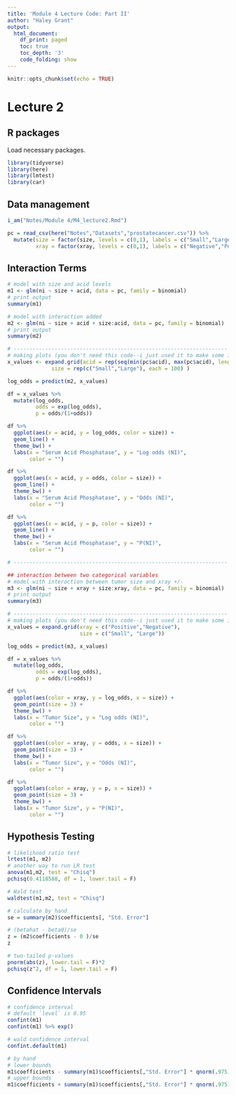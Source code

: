 ```yaml
---
title: 'Module 4 Lecture Code: Part II'
author: "Haley Grant"
output:
  html_document:
    df_print: paged
    toc: true
    toc_depth: '3'
    code_folding: show
---
```


```r
knitr::opts_chunk$set(echo = TRUE)
```

# Lecture 2

## R packages

Load necessary packages. 

```r
library(tidyverse)
library(here)
library(lmtest)
library(car)


```

## Data management


```r

i_am("Notes/Module 4/M4_lecture2.Rmd")

pc = read_csv(here("Notes","Datasets","prostatecancer.csv")) %>% 
  mutate(size = factor(size, levels = c(0,1), labels = c("Small","Large")),
         xray = factor(xray, levels = c(0,1), labels = c("Negative","Positive")))

```

## Interaction Terms

```r
# model with size and acid levels
m1 <- glm(ni ~ size + acid, data = pc, family = binomial)
# print output
summary(m1)

# model with interaction added
m2 <- glm(ni ~ size + acid + size:acid, data = pc, family = binomial)
# print output
summary(m2)

# --------------------------------------------------------------------
# making plots (you don't need this code--i just used it to make some illustrative plots for lecture)
x_values <- expand.grid(acid = rep(seq(min(pc$acid), max(pc$acid), length.out = 100),2), 
              size = rep(c("Small","Large"), each = 100) ) 

log_odds = predict(m2, x_values)

df = x_values %>% 
  mutate(log_odds,
         odds = exp(log_odds),
         p = odds/(1+odds))

df %>%
  ggplot(aes(x = acid, y = log_odds, color = size)) + 
  geom_line() + 
  theme_bw() + 
  labs(x = "Serum Acid Phosphatase", y = "Log odds (NI)",
       color = "")

df %>%
  ggplot(aes(x = acid, y = odds, color = size)) + 
  geom_line() + 
  theme_bw() + 
  labs(x = "Serum Acid Phosphatase", y = "Odds (NI)",
       color = "")

df %>%
  ggplot(aes(x = acid, y = p, color = size)) + 
  geom_line() + 
  theme_bw() + 
  labs(x = "Serum Acid Phosphatase", y = "P(NI)",
       color = "")

# --------------------------------------------------------------------

## interaction between two categorical variables
# model with interaction between tumor size and xray +/-
m3 <- glm(ni ~ size + xray + size:xray, data = pc, family = binomial)
# print output
summary(m3)

# --------------------------------------------------------------------
# making plots (you don't need this code--i just used it to make some illustrative plots for lecture)
x_values = expand.grid(xray = c("Positive","Negative"),
                       size = c("Small", "Large"))

log_odds = predict(m3, x_values)

df = x_values %>% 
  mutate(log_odds,
         odds = exp(log_odds),
         p = odds/(1+odds))

df %>%
  ggplot(aes(color = xray, y = log_odds, x = size)) + 
  geom_point(size = 3) + 
  theme_bw() + 
  labs(x = "Tumor Size", y = "Log odds (NI)",
       color = "")

df %>%
  ggplot(aes(color = xray, y = odds, x = size)) + 
  geom_point(size = 3) + 
  theme_bw() + 
  labs(x = "Tumor Size", y = "Odds (NI)",
       color = "")

df %>%
  ggplot(aes(color = xray, y = p, x = size)) + 
  geom_point(size = 3) + 
  theme_bw() + 
  labs(x = "Tumor Size", y = "P(NI)",
       color = "")

```

## Hypothesis Testing

```r

# likelihood ratio test
lrtest(m1, m2)
# another way to run LR test
anova(m1,m2, test = "Chisq")
pchisq(0.4118588, df = 1, lower.tail = F)

# Wald test
waldtest(m1,m2, test = "Chisq")

# calculate by hand
se = summary(m2)$coefficients[, "Std. Error"]

# (betahat - beta0)/se 
z = (m2$coefficients - 0 )/se
z

# two-tailed p-values
pnorm(abs(z), lower.tail = F)*2
pchisq(z^2, df = 1, lower.tail = F)


```

## Confidence Intervals

```r
# confidence interval
# default `level` is 0.95
confint(m1)
confint(m1) %>% exp()

# wald confidence interval
confint.default(m1)

# by hand
# lower bounds
m1$coefficients - summary(m1)$coefficients[,"Std. Error"] * qnorm(.975)
# upper bounds
m1$coefficients + summary(m1)$coefficients[,"Std. Error"] * qnorm(.975)

```



